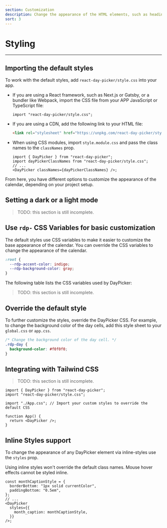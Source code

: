 ```yaml
---
section: Customization
description: Change the appearance of the HTML elements, such as headings, grid cells and buttons.
sort: 3
---
```


# Styling

---

## Importing the default styles

To work with the default styles, add `react-day-picker/style.css` into your app.

- If you are using a React framework, such as Next.js or Gatsby, or a bundler like Webpack, import the CSS file from your APP JavaScript or TypeScript file:
  ```tsx title="app.jsx"
  import "react-day-picker/style.css";
  ```
- If you are using a CDN, add the following link to your HTML file:
  ```html
  <link rel="stylesheet" href="https://unpkg.com/react-day-picker/style.css" />
  ```
- When using CSS modules, import `style.module.css` and pass the class names to the `classNames` prop.
  ```tsx
  import { DayPicker } from "react-day-picker";
  import dayPickerClassNames from "react-day-picker/style.css";
  // ...
  <DayPicker classNames={dayPickerClassNames} />;
  ```

From here, you have different options to customize the appearance of the calendar, depending on your project setup.

## Setting a dark or a light mode

> TODO: this section is still incomplete.

## Use `rdp-` CSS Variables for basic customization

The default styles use CSS variables to make it easier to customize the base appearance of the calendar. You can override the CSS variables to change the appearance of the calendar.

```css title="global.css"
:root {
  --rdp-accent-color: indigo;
  --rdp-background-color: gray;
}
```

The following table lists the CSS variables used by DayPicker:

> TODO: this section is still incomplete.

## Override the default style

To further customize the styles, override the DayPicker CSS. For example, to change the background color of the day cells, add this style sheet to your `global.css` or `app.css`.

```css title="global.css"
/* Change the background color of the day cell. */
.rdp-day {
  background-color: #f0f0f0;
}
```

## Integrating with Tailwind CSS

> TODO: this section is still incomplete.

```tsx filename="App.tsx" {4}
import { DayPicker } from "react-day-picker";
import "react-day-picker/style.css";

import "./App.css"; // Import your custom styles to override the default CSS

function App() {
  return <DayPicker />;
}
```

## Inline Styles support

To change the appearance of any DayPicker element via inline-styles use the `styles` prop.

Using inline styles won't override the default class names. Mouse hover effects cannot be styled inline.

```tsx
const monthCaptionStyle = {
  borderBottom: "1px solid currentColor",
  paddingBottom: "0.5em",
};
// ...
<DayPicker
  styles={{
    month_caption: monthCaptionStyle,
  }}
/>;
```
